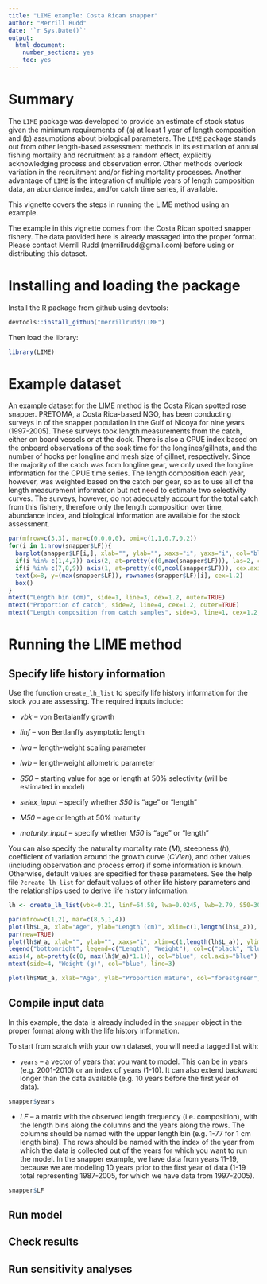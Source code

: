```yaml
---
title: "LIME example: Costa Rican snapper"
author: "Merrill Rudd"
date: '`r Sys.Date()`'
output: 
  html_document:
    number_sections: yes
    toc: yes
---
```


# Summary
The `LIME` package was developed to provide an estimate of stock status given the minimum requirements of (a) at least 1 year of length composition and (b) assumptions about biological parameters. The `LIME` package stands out from other length-based assessment methods in its estimation of annual fishing mortality and recruitment as a random effect, explicitly acknowledging process and observation error. Other methods overlook variation in the recruitment and/or fishing mortality processes. Another advantage of `LIME` is the integration of multiple years of length composition data, an abundance index, and/or catch time series, if available. 

This vignette covers the steps in running the LIME method using an example. 

The example in this vignette comes from the Costa Rican spotted snapper fishery. The data provided here is already massaged into the proper format. Please contact Merrill Rudd (merrillrudd@gmail.com) before using or distributing this dataset. 



# Installing and loading the package

Install the R package from github using devtools:
```r
devtools::install_github("merrillrudd/LIME")
```

Then load the library:
```r
library(LIME)
```

# Example dataset

An example dataset for the LIME method is the Costa Rican spotted rose snapper. PRETOMA, a Costa Rica-based NGO, has been conducting surveys in of the snapper population in the Gulf of Nicoya for nine years (1997-2005). These surveys took length measurements from the catch, either on board vessels or at the dock. There is also a CPUE index based on the onboard observations of the soak time for the longlines/gillnets, and the number of hooks per longline and mesh size of gillnet, respectively. Since the majority of the catch was from longline gear, we only used the longline information for the CPUE time series. The length composition each year, however, was weighted based on the catch per gear, so as to use all of the length measurement information but not need to estimate two selectivity curves. The surveys, however, do not adequately account for the total catch from this fishery, therefore only the length composition over time, abundance index, and biological information are available for the stock assessment.

```r
par(mfrow=c(3,3), mar=c(0,0,0,0), omi=c(1,1,0.7,0.2))
for(i in 1:nrow(snapper$LF)){
  barplot(snapper$LF[i,], xlab="", ylab="", xaxs="i", yaxs="i", col="black", xaxt="n", yaxt="n", xlim=c(0,ncol(snapper$LF)), ylim=c(0,max(snapper$LF)*1.2))
  if(i %in% c(1,4,7)) axis(2, at=pretty(c(0,max(snapper$LF))), las=2, cex.axis=1.2)
  if(i %in% c(7,8,9)) axis(1, at=pretty(c(0,ncol(snapper$LF))), cex.axis=1.2)
  text(x=8, y=(max(snapper$LF)), rownames(snapper$LF)[i], cex=1.2)
  box()
}
mtext("Length bin (cm)", side=1, line=3, cex=1.2, outer=TRUE)
mtext("Proportion of catch", side=2, line=4, cex=1.2, outer=TRUE)
mtext("Length composition from catch samples", side=3, line=1, cex=1.2, font=2, outer=TRUE)
```

# Running the LIME method
## Specify life history information

Use the function `create_lh_list` to specify life history information for the stock you are assessing. The required inputs include: 

 * *vbk* -- von Bertalanffy growth 
 
 * *linf* -- von Bertlanffy asymptotic length 
 
 * *lwa* -- length-weight scaling parameter 
 
 * *lwb* -- length-weight allometric parameter 
 
 * *S50* -- starting value for age or length at 50% selectivity (will be estimated in model)
 
 * *selex_input* -- specify whether *S50* is "age" or "length" 
 
 * *M50* -- age or length at 50% maturity 
 
 * *maturity_input* -- specify whether *M50* is "age" or "length" 
 

You can also specify the naturality mortality rate (_M_), steepness (_h_), coefficient of variation around the growth curve (_CVlen_), and other values (including observation and process error) if some information is known. Otherwise, default values are specified for these parameters. See the help file `?create_lh_list` for default values of other life history parameters and the relationships used to derive life history information.

```r
lh <- create_lh_list(vbk=0.21, linf=64.58, lwa=0.0245, lwb=2.79, S50=30, selex_input="length", M50=34, maturity_input="length", binwidth=1, CVlen=0.1)
```
```r
par(mfrow=c(1,2), mar=c(8,5,1,4))
plot(lh$L_a, xlab="Age", ylab="Length (cm)", xlim=c(1,length(lh$L_a)), ylim=c(0,max(lh$L_a)*1.1), xaxs="i", yaxs="i", type="l", lwd=4, col="black")
par(new=TRUE)
plot(lh$W_a, xlab="", ylab="", xaxs="i", xlim=c(1,length(lh$L_a)), ylim=c(0, max(lh$W_a)*1.1), yaxs="i", xaxt="n", yaxt="n", type="l", lwd=4, lty=2, col="blue")
legend("bottomright", legend=c("Length", "Weight"), col=c("black", "blue"), lwd=4, lty=c(1,2))
axis(4, at=pretty(c(0, max(lh$W_a)*1.1)), col="blue", col.axis="blue")
mtext(side=4, "Weight (g)", col="blue", line=3)

plot(lh$Mat_a, xlab="Age", ylab="Proportion mature", col="forestgreen", type="l", lwd=4, xaxs="i", yaxs="i", ylim=c(0,1.1))
```


## Compile input data

In this example, the data is already included in the `snapper` object in the proper format along with the life history information. 

To start from scratch with your own dataset, you will need a tagged list with:

* `years` -- a vector of years that you want to model. This can be in years (e.g. 2001-2010) or an index of years (1-10). It can also extend backward longer than the data available (e.g. 10 years before the first year of data).
```r
snapper$years
```

* *LF* -- a matrix with the observed length frequency (i.e. composition), with the length bins along the columns and the years along the rows. The columns should be named with the upper length bin (e.g. 1-77 for 1 cm length bins). The rows should be named with the index of the year from which the data is collected out of the years for which you want to run the model. In the snapper example, we have data from years 11-19, because we are modeling 10 years prior to the first year of data (1-19 total representing 1987-2005, for which we have data from 1997-2005).
```r
snapper$LF
```



## Run model

## Check results

## Run sensitivity analyses
